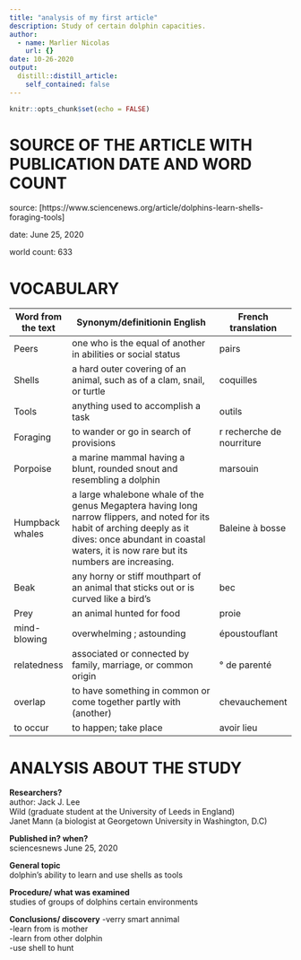 ```yaml
---
title: "analysis of my first article"
description: Study of certain dolphin capacities.
author:
  - name: Marlier Nicolas 
    url: {}
date: 10-26-2020
output:
  distill::distill_article:
    self_contained: false
---
```


```r
knitr::opts_chunk$set(echo = FALSE)
```
# SOURCE OF THE ARTICLE WITH PUBLICATION DATE AND WORD COUNT

source: [https://www.sciencenews.org/article/dolphins-learn-shells-foraging-tools]

date: June 25, 2020

world count: 633

# VOCABULARY


| Word from the text | Synonym/definitionin English                                                                                                                                                                                         | French translation        |
| ------------------ | -------------------------------------------------------------------------------------------------------------------------------------------------------------------------------------------------------------------- | ------------------------- |
| Peers              | one who is the equal of another  in abilities or social status                                                                                                                                                       | pairs                     |
| Shells             | a hard outer covering of an animal,  such as of a clam, snail, or turtle                                                                                                                                             | coquilles                 |
| Tools              |  anything used to accomplish a task                                                                                                                                                                                  | outils                    |
| Foraging           | to wander or go in search of provisions                                                                                                                                                                              | r recherche de nourriture |
| Porpoise           | a marine mammal having a blunt,  rounded snout and resembling a dolphin                                                                                                                                              | marsouin                  |
| Humpback whales    | a large whalebone whale of the genus  Megaptera having long narrow flippers, and noted for its habit of arching  deeply as it dives: once abundant in coastal waters, it is now rare but its numbers are increasing. | Baleine à bosse           |
| Beak               | any horny or stiff mouthpart of an animal that sticks out or is curved like a bird's                                                                                                                                 | bec                       |
| Prey               | an animal hunted for food                                                                                                                                                                                            | proie                     |
| mind-blowing       | overwhelming ; astounding                                                                                                                                                                                            | époustouflant             |
| relatedness        | associated or connected by family,  marriage, or common origin                                                                                                                                                       | ° de parenté              |
| overlap            | to have something in common or come together partly with (another)                                                                                                                                                   | chevauchement             |
| to occur           |  to happen; take place                                                                                                                                                                                               | avoir lieu                |
# ANALYSIS ABOUT THE STUDY 

**Researchers?**  
author: Jack J. Lee                                                                 
Wild (graduate student at the University of Leeds in England)                       
Janet Mann (a biologist at Georgetown University in Washington, D.C)
                                 

**Published in? when?**    
sciencesnews  June 25, 2020



**General topic**     
dolphin's ability to learn and use shells as tools



**Procedure/ what was examined**     
studies of groups of dolphins certain                                                environments


**Conclusions/ discovery**
-verry smart annimal                                                                
-learn from is mother                                                               
-learn from other dolphin                                                           
-use shell to hunt





